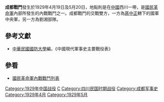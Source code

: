 {{Infobox Military Conflict|
campaign=|
image=|
caption=|
conflict=成都戰鬥|
date=1929年4月19日及5月20日|
place=[[中國|中國]]西川|
result=甲方被擊敗|
combatant1=國民革命軍中央軍（四川同盟軍）|
combatant2=劉湘部隊| 
commander1=[[楊森_(中華民國將領)|楊森]]、[[李其相|李其相]]|
commander2=[[劉湘|劉湘]]、[[劉文輝|劉文輝]]|
strength1=|
strength2=|
casualties1=|
casualties2=|
}}
'''成都戰鬥'''發生於1929年4月19日及5月20日，地點則是在[[中國|中國]]西川一帶，是[[國民革命軍|國民革命軍]]內部所發生的內戰戰鬥之一。成都戰鬥的交戰雙方，一方為[[蔣中正|蔣中正]]轄下的國軍中央軍，另一方為劉湘部隊。
==參考文獻==
*[[中華民國|中華民國]][[國防大學_(臺灣)|國防大學]]編，《中國現代軍事史主要戰役表》
==參看==
*[[國民革命軍內戰戰鬥列表|國民革命軍內戰戰鬥列表]]

[[Category:1929年中国战役|Category:1929年中国战役]]
[[Category:国民革命军内战战役|C]]
[[Category:四川民国时期战役|Category:四川民国时期战役]]
[[Category:成都军事史|Category:成都军事史]]
[[Category:1929年4月|Category:1929年4月]]
[[Category:1929年5月|Category:1929年5月]]